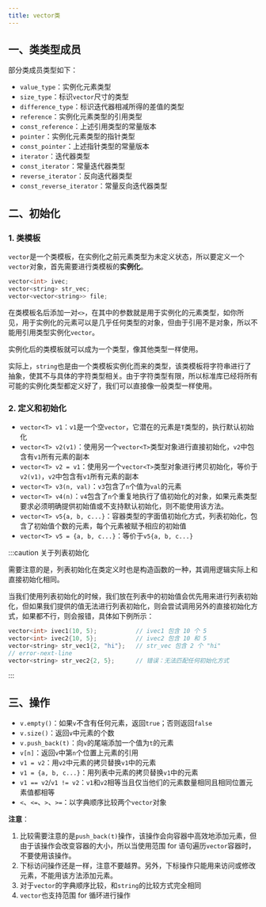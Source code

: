 ```yaml
---
title: vector类
---
```


## 一、类类型成员

部分类成员类型如下：

- `value_type`：实例化元素类型
- `size_type`：标识`vector`尺寸的类型
- `difference_type`：标识迭代器相减所得的差值的类型
- `reference`：实例化元素类型的引用类型
- `const_reference`：上述引用类型的常量版本
- `pointer`：实例化元素类型的指针类型
- `const_pointer`：上述指针类型的常量版本
- `iterator`：迭代器类型
- `const_iterator`：常量迭代器类型
- `reverse_iterator`：反向迭代器类型
- `const_reverse_iterator`：常量反向迭代器类型



## 二、初始化

### 1. 类模板

`vector`是一个类模板，在实例化之前元素类型为未定义状态，所以要定义一个`vector`对象，首先需要进行类模板的**实例化**。

```c++
vector<int> ivec;
vector<string> str_vec;
vector<vector<string>> file;
```

在类模板名后添加一对`<>`，在其中的参数就是用于实例化的元素类型，如你所见，用于实例化的元素可以是几乎任何类型的对象，但由于引用不是对象，所以不能用引用类型实例化`vector`。

实例化后的类模板就可以成为一个类型，像其他类型一样使用。

实际上，`string`也是由一个类模板实例化而来的类型，该类模板将字符串进行了抽象，使其不与具体的字符类型相关。由于字符类型有限，所以标准库已经将所有可能的实例化类型都定义好了，我们可以直接像一般类型一样使用。



### 2. 定义和初始化

- `vector<T> v1`：`v1`是一个空`vector`，它潜在的元素是`T`类型的，执行默认初始化
- `vector<T> v2(v1)`：使用另一个`vector<T>`类型对象进行直接初始化，`v2`中包含有`v1`所有元素的副本
- `vector<T> v2 = v1`：使用另一个`vector<T>`类型对象进行拷贝初始化，等价于`v2(v1)`，`v2`中包含有`v1`所有元素的副本
- `vector<T> v3(n, val)`：`v3`包含了`n`个值为`val`的元素
- `vector<T> v4(n)`：`v4`包含了`n`个重复地执行了值初始化的对象，如果元素类型要求必须明确提供初始值或不支持默认初始化，则不能使用该方法。
- `vector<T> v5{a, b, c...}`：容器类型的字面值初始化方式，列表初始化，包含了初始值个数的元素，每个元素被赋予相应的初始值
- `vector<T> v5 = {a, b, c...}`：等价于`v5{a, b, c...}`

:::caution 关于列表初始化

需要注意的是，列表初始化在类定义时也是构造函数的一种，其调用逻辑实际上和直接初始化相同。

当我们使用列表初始化的时候，我们放在列表中的初始值会优先用来进行列表初始化，但如果我们提供的值无法进行列表初始化，则会尝试调用另外的直接初始化方式，如果都不行，则会报错，具体如下例所示：

```c++
vector<int> ivec1(10, 5);			// ivec1 包含 10 个 5
vector<int> ivec2{10, 5};			// ivec2 包含 10 和 5
vector<string> str_vec1{2, "hi"};	// str_vec 包含 2 个 "hi"
// error-next-line
vector<string> str_vec2{2, 5};		// 错误：无法匹配任何初始化方式
```

:::



## 三、操作

- `v.empty()`：如果`v`不含有任何元素，返回`true`；否则返回`false`
- `v.size()`：返回`v`中元素的个数
- `v.push_back(t)`：向`v`的尾端添加一个值为`t`的元素
- `v[n]`：返回`v`中第`n`个位置上元素的引用
- `v1 = v2`：用`v2`中元素的拷贝替换`v1`中的元素
- `v1 = {a, b, c...}`：用列表中元素的拷贝替换`v1`中的元素
- `v1 == v2`/`v1 != v2`：`v1`和`v2`相等当且仅当他们的元素数量相同且相同位置元素值都相等
- `<`、`<=`、`>`、`>=`：以字典顺序比较两个`vector`对象

**注意**：

1. 比较需要注意的是`push_back(t)`操作，该操作会向容器中高效地添加元素，但由于该操作会改变容器的大小，所以当使用范围 for 语句遍历`vector`容器时，不要使用该操作。
2. 下标访问操作还是一样，注意不要越界。另外，下标操作只能用来访问或修改元素，不能用该方法添加元素。
3. 对于`vector`的字典顺序比较，和`string`的比较方式完全相同
4. `vector`也支持范围 for 循环进行操作
